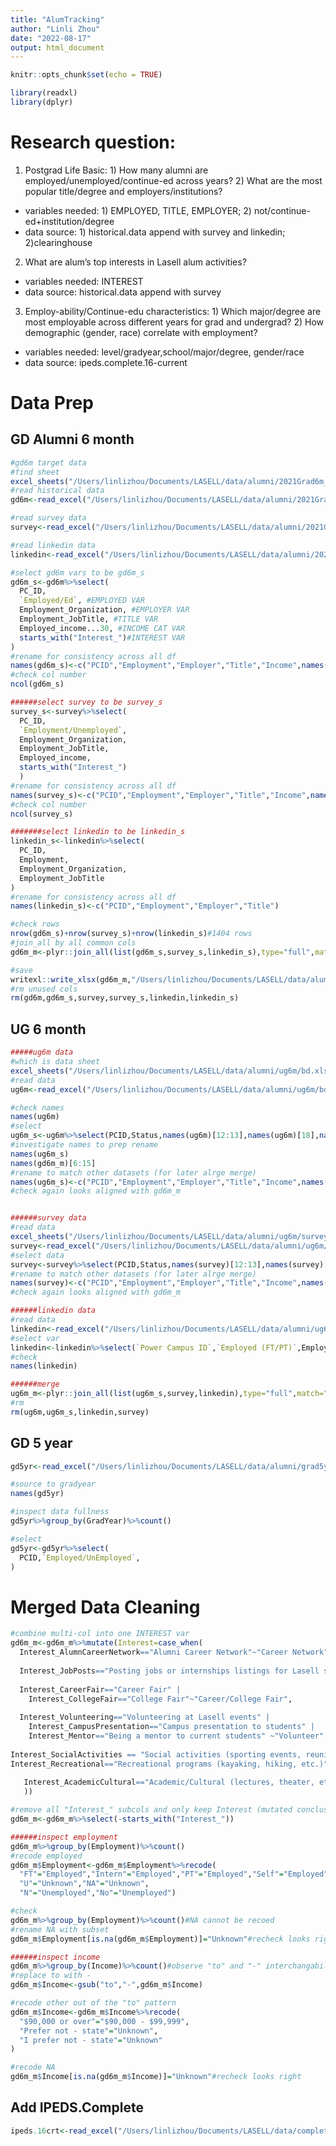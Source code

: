 ```yaml
---
title: "AlumTracking"
author: "Linli Zhou"
date: "2022-08-17"
output: html_document
---
```


```r
knitr::opts_chunk$set(echo = TRUE)
```

```r
library(readxl)
library(dplyr)
```

# Research question: 
1. Postgrad Life Basic: 1) How many alumni are employed/unemployed/continue-ed across years? 2) What are the most popular title/degree and employers/institutions?

- variables needed: 1) EMPLOYED, TITLE, EMPLOYER; 2) not/continue-ed+institution/degree
- data source: 1) historical.data append with survey and linkedin; 2)clearinghouse

2. What are alum's top interests in Lasell alum activities?

- variables needed: INTEREST
- data source: historical.data append with survey

3. Employ-ability/Continue-edu characteristics: 1) Which major/degree are most employable across different years for grad and undergrad? 2) How demographic (gender, race) correlate with employment?

- variables needed: level/gradyear,school/major/degree, gender/race
- data source: ipeds.complete.16-current

# Data Prep 


## GD Alumni 6 month

```r
#gd6m target data
#find sheet
excel_sheets("/Users/linlizhou/Documents/LASELL/data/alumni/2021Grad6m_historic.xlsx")#only one sheet
#read historical data
gd6m<-read_excel("/Users/linlizhou/Documents/LASELL/data/alumni/2021Grad6m_historic.xlsx")

#read survey data
survey<-read_excel("/Users/linlizhou/Documents/LASELL/data/alumni/2021Gd6mSurvey_renamed.xlsx")

#read linkedin data
linkedin<-read_excel("/Users/linlizhou/Documents/LASELL/data/alumni/2021Gd6mLinkedin_rename.xlsx")
```

```r
#select gd6m vars to be gd6m_s 
gd6m_s<-gd6m%>%select(
  PC_ID, 
  `Employed/Ed`, #EMPLOYED VAR
  Employment_Organization, #EMPLOYER VAR
  Employment_JobTitle, #TITLE VAR
  Employed_income...30, #INCOME CAT VAR
  starts_with("Interest_")#INTEREST VAR
)
#rename for consistency across all df
names(gd6m_s)<-c("PCID","Employment","Employer","Title","Income",names(gd6m_s)[6:15])
#check col number
ncol(gd6m_s)

######select survey to be survey_s
survey_s<-survey%>%select(
  PC_ID,
  `Employment/Unemployed`,
  Employment_Organization,
  Employment_JobTitle,
  Employed_income,
  starts_with("Interest_")
  )
#rename for consistency across all df
names(survey_s)<-c("PCID","Employment","Employer","Title","Income",names(survey_s)[6:15])
#check col number
ncol(survey_s)

#######select linkedin to be linkedin_s
linkedin_s<-linkedin%>%select(
  PC_ID,
  Employment,
  Employment_Organization,
  Employment_JobTitle
)
#rename for consistency across all df
names(linkedin_s)<-c("PCID","Employment","Employer","Title")
```

```r
#check rows
nrow(gd6m_s)+nrow(survey_s)+nrow(linkedin_s)#1404 rows
#join_all by all common cols
gd6m_m<-plyr::join_all(list(gd6m_s,survey_s,linkedin_s),type="full",match="all")#1404 rows; must use list(dfs)

#save
writexl::write_xlsx(gd6m_m,"/Users/linlizhou/Documents/LASELL/data/alumni/gd6m_merged.xlsx")
#rm unused cols
rm(gd6m,gd6m_s,survey,survey_s,linkedin,linkedin_s)
```

## UG 6 month

```r
#####ug6m data
#which is data sheet
excel_sheets("/Users/linlizhou/Documents/LASELL/data/alumni/ug6m/bd.xlsx")
#read data
ug6m<-read_excel("/Users/linlizhou/Documents/LASELL/data/alumni/ug6m/bd.xlsx",sheet = "AllData")

#check names
names(ug6m)
#select
ug6m_s<-ug6m%>%select(PCID,Status,names(ug6m)[12:13],names(ug6m)[18],names(ug6m)[42:45],names(ug6m)[47:52])#omit 46th which is peer network
#investigate names to prep rename
names(ug6m_s)
names(gd6m_m)[6:15]
#rename to match other datasets (for later alrge merge)
names(ug6m_s)<-c("PCID","Employment","Employer","Title","Income",names(gd6m_m)[6:15])
#check again looks aligned with gd6m_m


######survey data
#read data
excel_sheets("/Users/linlizhou/Documents/LASELL/data/alumni/ug6m/survey.xlsx")
survey<-read_excel("/Users/linlizhou/Documents/LASELL/data/alumni/ug6m/survey.xlsx",sheet = "Sheet1")
#select data
survey<-survey%>%select(PCID,Status,names(survey)[12:13],names(survey)[18],names(survey)[42:45],names(survey)[47:52])
#rename to match other datasets (for later alrge merge)
names(survey)<-c("PCID","Employment","Employer","Title","Income",names(gd6m_m)[6:15])
#check again looks aligned with gd6m_m

######linkedin data
#read data
linkedin<-read_excel("/Users/linlizhou/Documents/LASELL/data/alumni/ug6m/linkedin.xlsx")
#select var
linkedin<-linkedin%>%select(`Power Campus ID`,`Employed (FT/PT)`,Employer,Title)%>%rename("PCID"=`Power Campus ID`,"Employment"=`Employed (FT/PT)`)
#check
names(linkedin)

######merge
ug6m_m<-plyr::join_all(list(ug6m_s,survey,linkedin),type="full",match="first")#602 observation
#rm
rm(ug6m,ug6m_s,linkedin,survey)
```



## GD 5 year
```r
gd5yr<-read_excel("/Users/linlizhou/Documents/LASELL/data/alumni/grad5y_full.xlsx")

#source to gradyear
names(gd5yr)

#inspect data fullness
gd5yr%>%group_by(GradYear)%>%count()

#select
gd5yr<-gd5yr%>%select(
  PCID,`Employed/UnEmployed`,
)
```


# Merged Data Cleaning





```r
#combine multi-col into one INTEREST var
gd6m_m<-gd6m_m%>%mutate(Interest=case_when(
  Interest_AlumnCareerNetwork=="Alumni Career Network"~"Career Network",
  
  Interest_JobPosts=="Posting jobs or internships listings for Lasell students"~"Post Jobs",
  
  Interest_CareerFair=="Career Fair" | 
    Interest_CollegeFair=="College Fair"~"Career/College Fair",
  
  Interest_Volunteering=="Volunteering at Lasell events" | 
    Interest_CampusPresentation=="Campus presentation to students" | 
    Interest_Mentor=="Being a mentor to current students" ~"Volunteer",
  
Interest_SocialActivities == "Social activities (sporting events, reunion, etc.)" | 
Interest_Recreational=="Recreational programs (kayaking, hiking, etc.)" ~ "Social",
  
   Interest_AcademicCultural=="Academic/Cultural (lectures, theater, etc.)" ~ "Academic/Cultural"
   ))

#remove all "Interest_" subcols and only keep Interest (mutated conclusive col)
gd6m_m<-gd6m_m%>%select(-starts_with("Interest_"))
```


```r
######inspect employment
gd6m_m%>%group_by(Employment)%>%count()
#recode employed
gd6m_m$Employment<-gd6m_m$Employment%>%recode(
  "FT"="Employed","Intern"="Employed","PT"="Employed","Self"="Employed","Temp"="Employed","Y"="Employed","Yes"="Employed",
  "U"="Unknown","NA"="Unknown",
  "N"="Unemployed","No"="Unemployed")

#check
gd6m_m%>%group_by(Employment)%>%count()#NA cannot be recoed
#rename NA with subset 
gd6m_m$Employment[is.na(gd6m_m$Employment)]="Unknown"#recheck looks right
```


```r
######inspect income
gd6m_m%>%group_by(Income)%>%count()#observe "to" and "-" interchangabily
#replace to with -
gd6m_m$Income<-gsub("to","-",gd6m_m$Income)

#recode other out of the "to" pattern 
gd6m_m$Income<-gd6m_m$Income%>%recode(
  "$90,000 or over"="$90,000 - $99,999",
  "Prefer not - state"="Unknown",
  "I prefer not - state"="Unknown"
)

#recode NA
gd6m_m$Income[is.na(gd6m_m$Income)]="Unknown"#recheck looks right

```


## Add IPEDS.Complete

```r
ipeds.16crt<-read_excel("/Users/linlizhou/Documents/LASELL/data/completion/16-current.xlsx")

```



